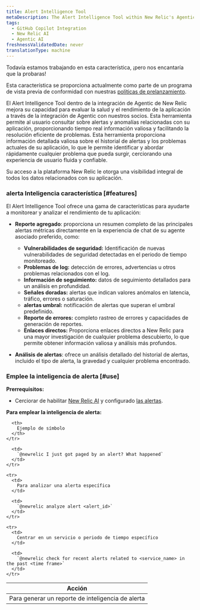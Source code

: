 ```yaml
---
title: Alert Intelligence Tool
metaDescription: The Alert Intelligence Tool within New Relic's Agentic Integration enhances your ability to assess application health and performance through the agentic integration with our partners.
tags:
  - GitHub Copilot Integration
  - New Relic AI
  - Agentic AI
freshnessValidatedDate: never
translationType: machine
---
```


<Callout title="avance">
  Todavía estamos trabajando en esta característica, ¡pero nos encantaría que la probaras!

  Esta característica se proporciona actualmente como parte de un programa de vista previa de conformidad con nuestras [políticas de prelanzamiento](/docs/licenses/license-information/referenced-policies/new-relic-pre-release-policy).
</Callout>

El Alert Intelligence Tool dentro de la integración de Agentic de New Relic mejora su capacidad para evaluar la salud y el rendimiento de la aplicación a través de la integración de Agentic con nuestros socios. Esta herramienta permite al usuario consultar sobre alertas y anomalías relacionadas con su aplicación, proporcionando tiempo real información valiosa y facilitando la resolución eficiente de problemas. Esta herramienta proporciona información detallada valiosa sobre el historial de alertas y los problemas actuales de su aplicación, lo que le permite identificar y abordar rápidamente cualquier problema que pueda surgir, cerciorando una experiencia de usuario fluida y confiable.

Su acceso a la plataforma New Relic le otorga una visibilidad integral de todos los datos relacionados con su aplicación.

### alerta Inteligencia característica [#features]

El Alert Intelligence Tool ofrece una gama de características para ayudarte a monitorear y analizar el rendimiento de tu aplicación:

* **Reporte agregado**: proporciona un resumen completo de las principales alertas métricas directamente en la experiencia de chat de su agente asociado preferido, como:

  * **Vulnerabilidades de seguridad:** Identificación de nuevas vulnerabilidades de seguridad detectadas en el periodo de tiempo monitoreado.
  * **Problemas de log:** detección de errores, advertencias u otros problemas relacionados con el log.
  * **Información de seguimiento:** datos de seguimiento detallados para un análisis en profundidad.
  * **Señales doradas:** alertas que indican valores anómalos en latencia, tráfico, errores o saturación.
  * **alertas umbral:** notificación de alertas que superan el umbral predefinido.
  * **Reporte de errores:** completo rastreo de errores y capacidades de generación de reportes.
  * **Enlaces directos:** Proporciona enlaces directos a New Relic para una mayor investigación de cualquier problema descubierto, lo que permite obtener información valiosa y análisis más profundos.

* **Análisis de alertas**: ofrece un análisis detallado del historial de alertas, incluido el tipo de alerta, la gravedad y cualquier problema encontrado.

### Emplee la inteligencia de alerta [#use]

**Prerrequisitos:**

* Cerciorar de habilitar [New Relic AI](/docs/agentic-ai/new-relic-ai/#enable) y configurado [las alertas](/docs/alerts/overview/).

**Para emplear la inteligencia de alerta:**

<table>
  <thead>
    <tr>
      <th>
        Acción
      </th>

      <th>
        Ejemplo de símbolo
      </th>
    </tr>
  </thead>

  <tbody>
    <tr>
      <td>
        Para generar un reporte de inteligencia de alerta
      </td>

      <td>
        `@newrelic I just got paged by an alert? What happened`
      </td>
    </tr>

    <tr>
      <td>
        Para analizar una alerta específica
      </td>

      <td>
        `@newrelic analyze alert <alert_id>`
      </td>
    </tr>

    <tr>
      <td>
        Centrar en un servicio o periodo de tiempo específico
      </td>

      <td>
        `@newrelic check for recent alerts related to <service_name> in the past <time frame>`
      </td>
    </tr>
  </tbody>
</table>